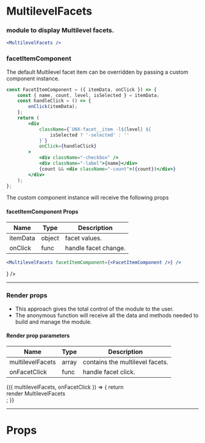 

<Meta title="MultilevelFacets" component={MultilevelFacets} />

# MultilevelFacets

### module to display Multilevel facets.

```jsx
<MultilevelFacets />
```

<Preview>
    <Story name="default">
        <UnbxdSearchWrapper siteKey={siteKey} apiKey={apiKey}>
            <Breadcrumbs Root={Root} separator={separator} />
            <MultilevelFacets />
            <Products attributesMap={attributesMap} />
            <div className="hidden">
                <SearchBox defaultSearch={defaultSearch} />
            </div>
        </UnbxdSearchWrapper>
    </Story>
</Preview>

### facetItemComponent

The default Multilevel facet item can be overridden by passing a custom component instance.

```jsx
const FacetItemComponent = ({ itemData, onClick }) => {
    const { name, count, level, isSelected } = itemData;
    const handleClick = () => {
        onClick(itemData);
    };
    return (
        <div
            className={`UNX-facet__item -l${level} ${
                isSelected ? '-selected' : ''
            }`}
            onClick={handleClick}
        >
            <div className="-checkbox" />
            <div className="-label">{name}</div>
            {count && <div className="-count">({count})</div>}
        </div>
    );
};
```

The custom component instance will receive the following props

#### facetItemComponent Props

| Name     | Type   | Description          |
| -------- | ------ | -------------------- |
| itemData | object | facet values.        |
| onClick  | func   | handle facet change. |

```jsx
<MultilevelFacets facetItemComponent={<FacetItemComponent />} />
```

<Preview>
    <Story name="with facetItemComponent">
        <UnbxdSearchWrapper siteKey={siteKey} apiKey={apiKey}>
            <Breadcrumbs root={Root} separator={separator} />
            <MultilevelFacets facetItemComponent={<FacetItemComponent />} />
            <Products attributesMap={attributesMap} />
            <div className="hidden">
                <SearchBox defaultSearch={defaultSearch} />
            </div>
        </UnbxdSearchWrapper>
    </Story>
</Preview>

---

### Render props

-   This approach gives the total control of the module to the user.
-   The anonymous function will receive all the data and methods needed to build and manage the module.

#### Render prop parameters

| Name             | Type  | Description                     |
| ---------------- | ----- | ------------------------------- |
| multilevelFacets | array | contains the multilevel facets. |
| onFacetClick     | func  | handle facet click.             |

<Preview>
    <Story name="with render props">
        <UnbxdSearchWrapper siteKey={siteKey} apiKey={apiKey}>
            <Breadcrumbs Root={Root} separator={separator} />
            <MultilevelFacets>
                {({ multilevelFacets, onFacetClick }) => {
                    return <div>render MultilevelFacets</div>;
                }}
            </MultilevelFacets>
            <Products attributesMap={attributesMap} />
            <div className="hidden">
                <SearchBox defaultSearch={defaultSearch} />
            </div>
        </UnbxdSearchWrapper>
    </Story>
</Preview>

---

# Props

<Props of={MultilevelFacets} />
